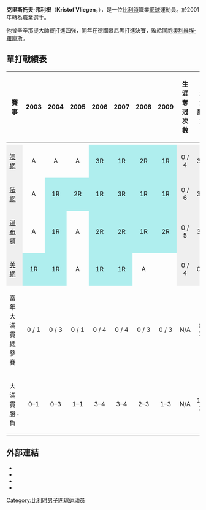 {{Infobox 网球
|姓名=Kristof Vliegen
|照片=Kristof Vliegen at the 2009 Wimbledon Championships 01.jpg
|国籍={{flagicon|BEL}}[[比利時|比利時]]
|生年=1982年
|生日=6月22日
|出生地=[[馬澤克|馬澤克]] [[比利時|比利時]]
|居住地=[[馬澤克|馬澤克]] [[比利時|比利時]]
|身高=167
|体重=65
|持拍手=右
|反拍=雙手
|转职业年=2001年
|球拍=
|球衣=
|球鞋=
|单打最高排名=24（2005年10月17日）
|双打最高排名=29（2004年7月5日）
|现单打排名=110
|现双打排名=
|单打冠军头衔=
|双打冠军头衔=
|职业战绩=83勝107負
|奖金=1,706,691[[美元|美元]]
|澳网最好成绩=第三輪（2006）
|法网最好成绩=第三輪（2007）
|温网最好成绩=第二輪（2006、2007、2009）
|美网最好成绩=第一輪（2003、2004、2006、2007）
|大满贯个数=
|奥运会最好成绩=
}}
'''克里斯托夫·弗利根'''（'''Kristof Vliegen'''，{{bd|1982年|6月22日}}），是一位[[比利時|比利時]]職業[[網球|網球]]運動員。於2001年轉為職業選手。

他曾辛辛那提大師賽打進四強，同年在德國慕尼黑打進決賽，敗給同胞[[奧利維埃·羅庫斯|奧利維埃·羅庫斯]]。

==單打戰績表==
{| class="wikitable"
|-
! 賽事 !! 2003 !! 2004 !! 2005 !! 2006 !! 2007 !! 2008 !! 2009 !! 生涯奪冠次數 !! 生涯 勝-負
|- 
|-
|style="background:#EFEFEF;" | [[澳網|澳網]]
|align="center"|A
|align="center"|A
|align="center"|A
|align="center" style="background:#afeeee;"|3R
|align="center" style="background:#afeeee;"|1R
|align="center" style="background:#afeeee;"|2R
|align="center" style="background:#afeeee;"|1R
|align="center" style="background:#EFEFEF;"|0 / 4
|align="center" style="background:#EFEFEF;"|3–4
|-
|style="background:#EFEFEF;" | [[法網|法網]]
|align="center"|A
|align="center" style="background:#afeeee;"|1R
|align="center" style="background:#afeeee;"|2R
|align="center" style="background:#afeeee;"|1R
|align="center" style="background:#afeeee;"|3R
|align="center" style="background:#afeeee;"|1R
|align="center" style="background:#afeeee;"|1R
|align="center" style="background:#EFEFEF;" |0 / 6
|align="center" style="background:#EFEFEF;" |3–6
|-
|style="background:#EFEFEF;" | [[溫布頓|溫布頓]]
|align="center"|A
|align="center" style="background:#afeeee;"|1R
|align="center"|A
|align="center" style="background:#afeeee;"|2R
|align="center" style="background:#afeeee;"|2R
|align="center" style="background:#afeeee;"|1R
|align="center" style="background:#afeeee;"|2R
|align="center" style="background:#EFEFEF;" |0 / 5
|align="center" style="background:#EFEFEF;" |3–5
|-
|style="background:#EFEFEF;" | [[美網|美網]]
|align="center" style="background:#afeeee;"|1R
|align="center" style="background:#afeeee;"|1R
|align="center"|A
|align="center" style="background:#afeeee;"|1R
|align="center" style="background:#afeeee;"|1R
|align="center"|A
|align="center"|
|align="center" style="background:#EFEFEF;" |0 / 4
|align="center" style="background:#EFEFEF;" |0–4
|-bgcolor="#EFEFEF"
|當年大滿貫總參賽
|align="center"|0 / 1
|align="center"|0 / 3
|align="center"|0 / 1
|align="center"|0 / 4
|align="center"|0 / 4
|align="center"|0 / 3
|align="center"|0 / 3
|align="center"|N/A
|align="center"|0 / 19
|- bgcolor="#EFEFEF"
|大滿貫 勝-負
|align="center"|0–1
|align="center"|0–3
|align="center"|1–1
|align="center"|3–4
|align="center"|3–4
|align="center"|2–3
|align="center"|1–3
|align="center"|N/A
|align="center"|10–19
|}


== 外部連結 ==
* {{Official| http://www.kristof-vliegen.com/}}
* {{ATP|id=V309}}
* {{ITF Profile|id=30018405}}
* {{DavisCupplayerlink|id=30018405}}

{{DEFAULTSORT:Vliegen, Kristof}}
[[Category:比利时男子网球运动员|Category:比利时男子网球运动员]]